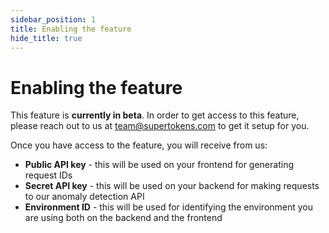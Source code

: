```yaml
---
sidebar_position: 1
title: Enabling the feature
hide_title: true
---
```



# Enabling the feature

This feature is **currently in beta**. In order to get access to this feature, please reach out to us at team@supertokens.com to get it setup for you. 

Once you have access to the feature, you will receive from us:
- **Public API key** - this will be used on your frontend for generating request IDs
- **Secret API key** - this will be used on your backend for making requests to our anomaly detection API
- **Environment ID** - this will be used for identifying the environment you are using both on the backend and the frontend


